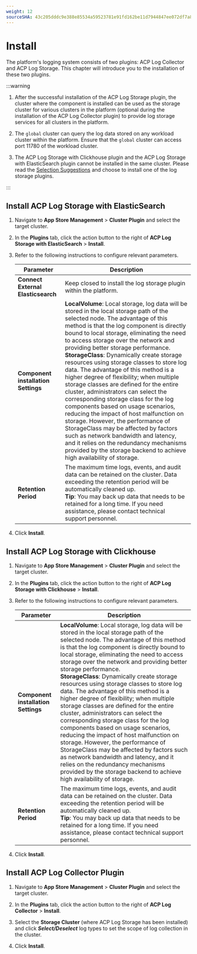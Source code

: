 ```yaml
---
weight: 12
sourceSHA: 43c205dddc9e388e85534a59523781e91fd162be11d7944847ee072df7a84cfa
---
```


# Install

The platform's logging system consists of two plugins: ACP Log Collector and ACP Log Storage. This chapter will introduce you to the installation of these two plugins.

:::warning

1. After the successful installation of the ACP Log Storage plugin, the cluster where the component is installed can be used as the storage cluster for various clusters in the platform (optional during the installation of the ACP Log Collector plugin) to provide log storage services for all clusters in the platform.

2. The `global` cluster can query the log data stored on any workload cluster within the platform. Ensure that the `global` cluster can access port 11780 of the  workload cluster.

3. The ACP Log Storage with Clickhouse plugin and the ACP Log Storage with ElasticSearch plugin cannot be installed in the same cluster. Please read the [Selection Suggestions](./architecture/component_suggestion.mdx) and choose to install one of the log storage plugins.

:::

## Install ACP Log Storage with ElasticSearch

1. Navigate to **App Store Management** > **Cluster Plugin** and select the target cluster.

2. In the **Plugins** tab, click the action button to the right of **ACP Log Storage with ElasticSearch** > **Install**.

3. Refer to the following instructions to configure relevant parameters.

   | Parameter                      | Description                                                                                                                                                                                                                                                                              |
   | ------------------------------- | ------------------------------------------------------------------------------------------------------------------------------------------------------------------------------------------------------------------------------------------------------------------------------------------ |
   | **Connect External Elasticsearch** | Keep closed to install the log storage plugin within the platform.                                                                                                                                                                                                                   |
   | **Component installation Settings** | **LocalVolume**: Local storage, log data will be stored in the local storage path of the selected node. The advantage of this method is that the log component is directly bound to local storage, eliminating the need to access storage over the network and providing better storage performance.<br />**StorageClass**: Dynamically create storage resources using storage classes to store log data. The advantage of this method is a higher degree of flexibility; when multiple storage classes are defined for the entire cluster, administrators can select the corresponding storage class for the log components based on usage scenarios, reducing the impact of host malfunction on storage. However, the performance of StorageClass may be affected by factors such as network bandwidth and latency, and it relies on the redundancy mechanisms provided by the storage backend to achieve high availability of storage. |
   | **Retention Period**               | The maximum time logs, events, and audit data can be retained on the cluster. Data exceeding the retention period will be automatically cleaned up.<br />**Tip**: You may back up data that needs to be retained for a long time. If you need assistance, please contact technical support personnel. |

4. Click **Install**.

## Install ACP Log Storage with Clickhouse

1. Navigate to **App Store Management** > **Cluster Plugin** and select the target cluster.

2. In the **Plugins** tab, click the action button to the right of **ACP Log Storage with Clickhouse** > **Install**.

3. Refer to the following instructions to configure relevant parameters.

   | Parameter                      | Description                                                                                                                                                                                                                                                                              |
   | ------------------------------- | ------------------------------------------------------------------------------------------------------------------------------------------------------------------------------------------------------------------------------------------------------------------------------------------ |
   | **Component installation Settings** | **LocalVolume**: Local storage, log data will be stored in the local storage path of the selected node. The advantage of this method is that the log component is directly bound to local storage, eliminating the need to access storage over the network and providing better storage performance.<br />**StorageClass**: Dynamically create storage resources using storage classes to store log data. The advantage of this method is a higher degree of flexibility; when multiple storage classes are defined for the entire cluster, administrators can select the corresponding storage class for the log components based on usage scenarios, reducing the impact of host malfunction on storage. However, the performance of StorageClass may be affected by factors such as network bandwidth and latency, and it relies on the redundancy mechanisms provided by the storage backend to achieve high availability of storage. |
   | **Retention Period**               | The maximum time logs, events, and audit data can be retained on the cluster. Data exceeding the retention period will be automatically cleaned up.<br />**Tip**: You may back up data that needs to be retained for a long time. If you need assistance, please contact technical support personnel. |

4. Click **Install**.

## Install ACP Log Collector Plugin

1. Navigate to **App Store Management** > **Cluster Plugin** and select the target cluster.

2. In the **Plugins** tab, click the action button to the right of **ACP Log Collector** > **Install**.

3. Select the **Storage Cluster** (where ACP Log Storage has been installed) and click ***Select/Deselect*** log types to set the scope of log collection in the cluster.

4. Click **Install**.
